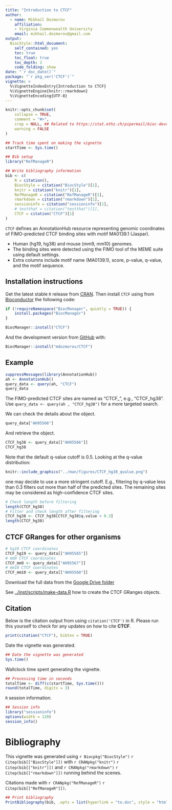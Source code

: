 ```yaml
---
title: "Introduction to CTCF"
author: 
  - name: Mikhail Dozmorov
    affiliation:
    - Virginia Commonwealth University
    email: mikhail.dozmorov@gmail.com
output: 
  BiocStyle::html_document:
    self_contained: yes
    toc: true
    toc_float: true
    toc_depth: 2
    code_folding: show
date: "`r doc_date()`"
package: "`r pkg_ver('CTCF')`"
vignette: >
  %\VignetteIndexEntry{Introduction to CTCF}
  %\VignetteEngine{knitr::rmarkdown}
  %\VignetteEncoding{UTF-8}  
---
```


```r
knitr::opts_chunk$set(
    collapse = TRUE,
    comment = "#>",
    crop = NULL, ## Related to https://stat.ethz.ch/pipermail/bioc-devel/2020-April/016656.html
    warning = FALSE
)
```


```r
## Track time spent on making the vignette
startTime <- Sys.time()

## Bib setup
library("RefManageR")

## Write bibliography information
bib <- c(
    R = citation(),
    BiocStyle = citation("BiocStyle")[1],
    knitr = citation("knitr")[1],
    RefManageR = citation("RefManageR")[1],
    rmarkdown = citation("rmarkdown")[1],
    sessioninfo = citation("sessioninfo")[1],
    # testthat = citation("testthat")[1],
    CTCF = citation("CTCF")[1]
)
```

`CTCF` defines an AnnotationHub resource representing genomic coordinates 
of FIMO-predicted CTCF binding sites with motif MA0139.1 (Jaspar).

- Human (hg19, hg38) and mouse (mm9, mm10) genomes. 
- The binding sites were detected using the FIMO tool of the MEME suite using 
default settings. 
- Extra columns include motif name (MA0139.1), score, p-value, q-value, and 
the motif sequence.

## Installation instructions

Get the latest stable `R` release from [CRAN](http://cran.r-project.org/). Then 
install `CTCF` using from [Bioconductor](http://bioconductor.org/) the following 
code:

```r
if (!requireNamespace("BiocManager", quietly = TRUE)) {
    install.packages("BiocManager")
}

BiocManager::install("CTCF")
```

And the development version from [GitHub](https://github.com/mdozmorov/CTCF) with:

```r
BiocManager::install("mdozmorov/CTCF")
```

## Example

```r
suppressMessages(library(AnnotationHub))
ah <- AnnotationHub()
query_data <- query(ah, "CTCF")
query_data
```

The FIMO-predicted CTCF sites are named as "CTCF_<genome version abbreviation>", 
e.g., "CTCF_hg38". Use `query_data <- query(ah , "CTCF_hg38")` for a more 
targeted search.

We can check the details about the object.

```r
query_data["AH95566"]
```

And retrieve the object.

```r
CTCF_hg38 <- query_data[["AH95566"]]
CTCF_hg38
```

Note that the default q-value cutoff is 0.5. Looking at the q-value distribution:

```r
knitr::include_graphics("../man/figures/CTCF_hg38_qvalue.png")
```

one may decide to use a more stringent cutoff. E.g., filtering by q-value less than
0.3 filters out more than half of the predicted sites. The remaining sites may be
considered as high-confidence CTCF sites.

```r
# Check length before filtering
length(CTCF_hg38)
# Filter and check length after filtering
CTCF_hg38 <- CTCF_hg38[CTCF_hg38$q.value < 0.3]
length(CTCF_hg38)
```


## CTCF GRanges for other organisms

```r
# hg19 CTCF coordinates
CTCF_hg19 <- query_data[["AH95565"]]
# mm9 CTCF coordinates
CTCF_mm9 <- query_data[["AH95567"]]
# mm10 CTCF coordinates
CTCF_mm10 <- query_data[["AH95568"]]
```

Download the full data from the [Google Drive folder](https://drive.google.com/drive/folders/19ZXr7IETfks0OdYlmuc1Hqe700Pw3jPc?usp=sharing)

See [../inst/scripts/make-data.R](inst/scripts/make-data.R) how to create the CTCF 
GRanges objects.


## Citation

Below is the citation output from using `citation('CTCF')` in R. Please
run this yourself to check for any updates on how to cite __CTCF__.

```r
print(citation("CTCF"), bibtex = TRUE)
```

Date the vignette was generated.

```r
## Date the vignette was generated
Sys.time()
```

Wallclock time spent generating the vignette.

```r
## Processing time in seconds
totalTime <- diff(c(startTime, Sys.time()))
round(totalTime, digits = 3)
```

`R` session information.

```r
## Session info
library("sessioninfo")
options(width = 120)
session_info()
```



# Bibliography

This vignette was generated using `r Biocpkg("BiocStyle")` `r Citep(bib[["BiocStyle"]])`
with `r CRANpkg("knitr")` `r Citep(bib[["knitr"]])` and `r CRANpkg("rmarkdown")` `r Citep(bib[["rmarkdown"]])` running behind the scenes.

Citations made with `r CRANpkg("RefManageR")` `r Citep(bib[["RefManageR"]])`.

```r
## Print bibliography
PrintBibliography(bib, .opts = list(hyperlink = "to.doc", style = "html"))
```
